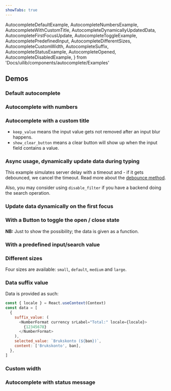 ```yaml
---
showTabs: true
---
```


  AutocompleteDefaultExample,
  AutocompleteNumbersExample,
  AutocompleteWithCustomTitle,
  AutocompleteDynamicallyUpdatedData,
  AutocompleteFirstFocusUpdate,
  AutocompleteToggleExample,
  AutocompletePredefinedInput,
  AutocompleteDifferentSizes,
  AutocompleteCustomWidth,
  AutocompleteSuffix,
  AutocompleteStatusExample,
  AutocompleteOpened,
  AutocompleteDisabledExample,
} from 'Docs/uilib/components/autocomplete/Examples'

## Demos

### Default autocomplete

<AutocompleteDefaultExample />

### Autocomplete with numbers

<AutocompleteNumbersExample />

### Autocomplete with a custom title

- `keep_value` means the input value gets not removed after an input blur happens.
- `show_clear_button` means a clear button will show up when the input field contains a value.

<AutocompleteWithCustomTitle />

### Async usage, dynamically update data during typing

This example simulates server delay with a timeout and - if it gets debounced, we cancel the timeout. Read more about the [debounce method](/uilib/components/autocomplete/events/#methods).

Also, you may consider using `disable_filter` if you have a backend doing the search operation.

<AutocompleteDynamicallyUpdatedData />

### Update data dynamically on the first focus

<AutocompleteFirstFocusUpdate />

### With a Button to toggle the open / close state

**NB:** Just to show the possibility; the data is given as a function.

<AutocompleteToggleExample />

### With a predefined input/search value

<AutocompletePredefinedInput />

### Different sizes

Four sizes are available: `small`, `default`, `medium` and `large`.

<AutocompleteDifferentSizes />

### Data suffix value

Data is provided as such:

```js
const { locale } = React.useContext(Context)
const data = [
  {
    suffix_value: (
      <NumberFormat currency srLabel="Total:" locale={locale}>
        {12345678}
      </NumberFormat>
    ),
    selected_value: `Brukskonto (${ban})`,
    content: ['Brukskonto', ban],
  },
]
```

<AutocompleteSuffix />

### Custom width

<AutocompleteCustomWidth />

### Autocomplete with status message

<AutocompleteStatusExample />

<AutocompleteOpened />

<AutocompleteDisabledExample />
